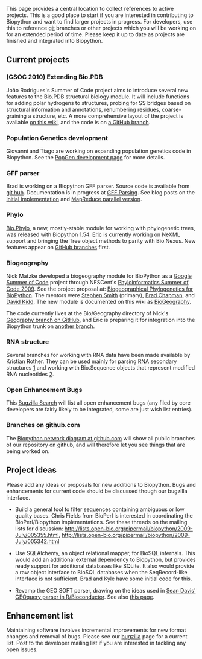 This page provides a central location to collect references to active projects. This is a good place to start if you are interested in contributing to Biopython and want to find larger projects in progress. For developers, use this to reference [[git]] branches or other projects which you will be working on for an extended period of time. Please keep it up to date as projects are finished and integrated into Biopython.

== Current projects ==

=== (GSOC 2010) Extending Bio.PDB ===

João Rodrigues's Summer of Code project aims to introduce several new features to the Bio.PDB structural biology module. It will include functions for adding polar hydrogens to structures, probing for SS bridges based on structural information and annotations, renumbering residues, coarse-graining a structure, etc. A more comprehensive layout of the project is available [[GSOC2010_Joao|on this wiki]], and the code is on [http://github.com/JoaoRodrigues/biopython/tree/GSOC2010 a GitHub branch].

=== Population Genetics development ===

Giovanni and Tiago are working on expanding population genetics code in Biopython. See the [[PopGen_dev|PopGen development page]] for more details.

=== GFF parser ===

Brad is working on a Biopython GFF parser. Source code is available from [http://github.com/chapmanb/bcbb/tree/master/gff git hub]. Documentation is in progress at [[GFF Parsing]]. See blog posts on the [http://bcbio.wordpress.com/2009/03/08/initial-gff-parser-for-biopython/ initial implementation] and [http://bcbio.wordpress.com/2009/03/22/mapreduce-implementation-of-gff-parsing-for-biopython/ MapReduce parallel version].

=== Phylo ===

[[Phylo|Bio.Phylo]], a new, mostly-stable module for working with phylogenetic trees, was released with Biopython 1.54. [[User%3AEricTalevich|Eric]] is currently working on NeXML support and bringing the Tree object methods to parity with Bio.Nexus. New features appear on [http://github.com/etal/biopython/ GitHub branches] first.

=== Biogeography ===

Nick Matzke developed a biogeography module for BioPython as a [[Google Summer of Code]] project through NESCent's [https://www.nescent.org/wg_phyloinformatics/Phyloinformatics_Summer_of_Code_2009 Phyloinformatics Summer of Code 2009]. See the project proposal at: [http://socghop.appspot.com/student_project/show/google/gsoc2009/nescent/t124022798250 Biogeographical Phylogenetics for BioPython]. The mentors were [http://blackrim.org/ Stephen Smith] (primary), [http://bcbio.wordpress.com/ Brad Chapman], and [http://evoviz.nescent.org/ David Kidd].  The new module is documented on this wiki as [[BioGeography]].

The code currently lives at the Bio/Geography directory of Nick's [http://github.com/nmatzke/biopython/tree/Geography Geography branch on GitHub], and Eric is preparing it for integration into the Biopython trunk on [http://github.com/etal/biopython/tree/geography another branch].

=== RNA structure ===  

Several branches for working with RNA data have been made available by Kristian Rother. They can be used mainly for parsing RNA secondary structures [http://github.com/krother/biopython/tree/rna] and working with Bio.Sequence objects that represent modified RNA nucleotides [http://github.com/krother/biopython/tree/rna_alphabet].

=== Open Enhancement Bugs ===

This [http://bugzilla.open-bio.org/buglist.cgi?product=Biopython&bug_status=NEW&bug_status=ASSIGNED&bug_status=REOPENED&bug_severity=enhancement Bugzilla Search] will list all open enhancement bugs (any filed by core developers are fairly likely to be integrated, some are just wish list entries).

=== Branches on github.com ===

The [http://github.com/biopython/biopython/network Biopython network diagram at github.com] will show all public branches of our repository on github, and will therefore let you see things that are being worked on.

== Project ideas ==

Please add any ideas or proposals for new additions to Biopython. Bugs and enhancements for current code should be discussed though our bugzilla interface.

* Build a general tool to filter sequences containing ambiguous or low quality bases. Chris Fields from BioPerl is interested in coordinating the BioPerl/Biopython implementations. See these threads on the mailing lists for discussion: http://lists.open-bio.org/pipermail/biopython/2009-July/005355.html, http://lists.open-bio.org/pipermail/biopython/2009-July/005342.html

* Use SQLAlchemy, an object relational mapper, for BioSQL internals. This would add an additional external dependency to Biopython, but provides ready support for additional databases like SQLite. It also would provide a raw object interface to BioSQL databases when the SeqRecord-like interface is not sufficient. Brad and Kyle have some initial code for this.

* Revamp the GEO SOFT parser, drawing on the ideas used in [http://www.bioconductor.org/packages/bioc/html/GEOquery.html Sean Davis' GEOquery parser in R/Bioconductor].  See also [http://www.warwick.ac.uk/go/peter_cock/r/geo/ this page].

== Enhancement list ==

Maintaining software involves incremental improvements for new format changes and removal of bugs. Please see our [http://bugzilla.open-bio.org/ bugzilla] page for a current list. Post to the developer mailing list if you are interested in tackling any open issues.